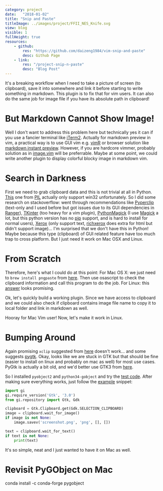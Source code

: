 ```yaml
---
category: project
date:   "2018-01-02"
title: "Snip and Paste"
titleImage: ../images/project/FFII_NES_Knife.svg
view: blog
visible: 1
fullHeight: true
resources:
    - github:
        res: "https://github.com/daizeng1984/vim-snip-and-paste"
        desc: Github Page
    - link: 
        res: "/project-snip-n-paste"
        desc: "Blog Post"
---
```


It's a breaking workflow when I need to take a picture of screen (to clipboard), save it into somewhere and link it before starting to write something in markdown. This plugin is to fix that for vim users. It can also do the same job for image file if you have its absolute path in clipboard!



# But Markdown Cannot Show Image!

Well I don't want to address this problem here but technically yes it can if you use a fancier terminal like [iTerm2](https://www.iterm2.com/). Actually for markdown preview in vim, a practical way is to use GUI vim e.g. [vimR](https://github.com/qvacua/vimr) or browser solution like [markdown instant preview](https://github.com/suan/vim-instant-markdown). However, if you are hardcore vimmer, probably solution as in [image.vim](https://github.com/ashisha/image.vim) will be preferrable. Maybe at some point, we could write another plugin to display colorful blocky image in markdown vim.


# Search in Darkness
First we need to grab clipboard data and this is not trivial at all in Python. [This](https://stackoverflow.com/questions/7045264/how-do-i-read-a-jpg-or-png-from-the-windows-clipboard-in-python-and-vice-versa) one from [PIL](https://python-pillow.org/) actually only support win32 unfortunately. So I did some research on stackoverflow: went through recommendations like [Pyperclip](https://pypi.python.org/pypi/pyperclip) (text-only and I used before but got issues due to its GUI dependencies in [Ranger](https://github.com/ranger/ranger)), [TKinter](https://wiki.python.org/moin/TkInter) (too heavy for a vim plugin), [PythonMagick](https://stackoverflow.com/questions/7045264/how-do-i-read-a-jpg-or-png-from-the-windows-clipboard-in-python-and-vice-versa#answer-7047190) (I use [Magick](https://www.imagemagick.org/script/index.php) a lot, but this python version has no [pip](http://pip.pypa.io/en/stable/) support, and is hard to install for normal users), [Xerox](https://stackoverflow.com/questions/7083313/python-get-mac-clipboard-contents#answer-8309779) (only support text, [richxerox](https://pypi.python.org/pypi/richxerox/1.0.0) does extra for html but didn't support image)... I'm surprised that we don't have this in Python! Maybe because this type (clipboard) of GUI related feature have too much trap to cross platform. But I just need it work on Mac OSX and Linux.

# From Scratch
Therefore, here's what I could do at this point:
For Mac OS X: we just need to `brew install pngpaste` from [here](https://github.com/jcsalterego/pngpaste). Then use osascript to check the clipboard information and call this program to do the job.
For Linux: this [answer](https://stackoverflow.com/questions/6841532/linux-image-from-clipboard#answer-27995840) looks promising.

Ok, let's quickly build a working plugin. Since we have access to clipboard and we could also check if clipboard contains image file name to copy it to local folder and link in markdown as well.

Hooray for Mac Vim user! Now, let's make it work in Linux.

# Bumping Around
Again promising `xclip` suggested from [here](https://stackoverflow.com/questions/6841532/linux-image-from-clipboard#answer-27995840) doesn't work... and some suggests [pygtk](https://superuser.com/questions/199285/how-to-copy-image-to-clipboard-to-paste-to-another-application/247069#answer-247069). Okay, looks like we are stuck in GTK but that should be fine (easier to install on linux and probably on mac as well) for most use cases. PyGtk is actually a bit old, and we'd better use GTK3 from [here](https://python-gtk-3-tutorial.readthedocs.io/en/latest/index.html).

So I installed `pyobject2` and `python34-gobject` and try the [test code](https://pygobject.readthedocs.io/en/latest/). After making sure everything works, just follow the [example](http://python-gtk-3-tutorial.readthedocs.io/en/latest/clipboard.html) snippet:
```python
import gi
gi.require_version('Gtk', '3.0')
from gi.repository import Gtk, Gdk

clipboard = Gtk.Clipboard.get(Gdk.SELECTION_CLIPBOARD)
image = clipboard.wait_for_image()
if image is not None:
    image.savev('screenshot.png', 'png', [], [])

text = clipboard.wait_for_text()
if text is not None:
    print(text)
```
It's so simple, neat and I just wanted to have it on Mac as well.

# Revisit PyGObject on Mac
conda install -c conda-forge pygobject
